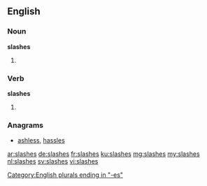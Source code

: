 ==English==

===Noun===
'''slashes'''

# {{plural of|slash}}

===Verb===
'''slashes'''

# {{third-person singular of|slash}}

===Anagrams===
* [[ashless#English|ashless]], [[hassles#English|hassles]]

[[Category:English plurals ending in "-es"]]

[[ar:slashes]]
[[de:slashes]]
[[fr:slashes]]
[[ku:slashes]]
[[mg:slashes]]
[[my:slashes]]
[[nl:slashes]]
[[sv:slashes]]
[[vi:slashes]]